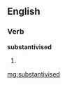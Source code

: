==English==

===Verb===
'''substantivised'''

# {{past of|[[substantivise]]}}

[[mg:substantivised]]